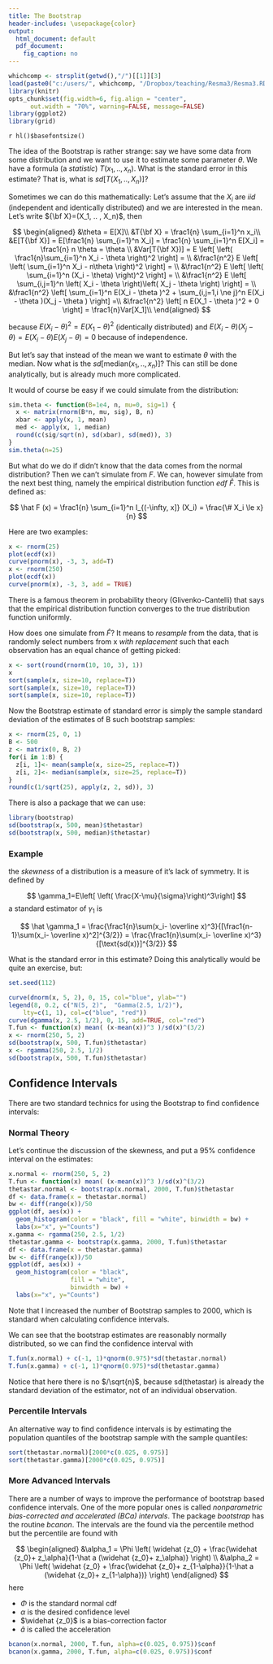 ```yaml
---
title: The Bootstrap
header-includes: \usepackage{color}
output:
  html_document: default
  pdf_document:
    fig_caption: no
---
```

<style>
table, th, td { text-align:right; }
th, td {padding: 10px;}
</style>

```r
whichcomp <- strsplit(getwd(),"/")[[1]][3]
load(paste0("c:/users/", whichcomp, "/Dropbox/teaching/Resma3/Resma3.RData"))
library(knitr)
opts_chunk$set(fig.width=6, fig.align = "center", 
      out.width = "70%", warning=FALSE, message=FALSE)
library(ggplot2)
library(grid)
```
`r hl()$basefontsize()`


The idea of the Bootstrap is rather strange: say we have some data from some distribution and we want to use it to estimate some parameter $\theta$. We have a formula (a *statistic*) $T(x_1, .. , x_n)$. What is the standard error in this estimate? That is, what is $sd[T(X_1, .. , X_n)]$?

Sometimes we can do this mathematically: Let's assume that the $X_i$ are *iid* (independent and identically distributed) and we are interested in the mean. Let's write ${\bf X}=(X_1, .. , X_n)$, then

$$
\begin{aligned}
&\theta    = E[X]\\
&T{\bf X}    = \frac1{n} \sum_{i=1}^n x_i\\
&E[T{\bf X}] = E[\frac1{n} \sum_{i=1}^n X_i] = \frac1{n} \sum_{i=1}^n E[X_i] = \frac1{n} n \theta = \theta \\
&Var[T{\bf X})]  = E \left[ \left( \frac1{n}\sum_{i=1}^n X_i - \theta \right)^2  \right] = \\
&\frac1{n^2} E \left[ \left( \sum_{i=1}^n X_i - n\theta \right)^2  \right] = \\
&\frac1{n^2} E \left[  \left(  \sum_{i=1}^n (X_i - \theta) \right)^2  \right] = \\
&\frac1{n^2} E \left[ \sum_{i,j=1}^n \left(  X_i - \theta \right)\left(  X_j - \theta \right)  \right] = \\
&\frac1{n^2} \left[ \sum_{i=1}^n E(X_i - \theta )^2 + \sum_{i,j=1,i \ne j}^n E(X_i - \theta )(X_j - \theta )  \right] =\\
&\frac1{n^2} \left[ n E(X_1 - \theta )^2 + 0  \right] = \frac1{n}Var[X_1]\\
\end{aligned}
$$

because $E(X_i - \theta )^2 =E(X_1 - \theta )^2$ (identically distributed) and $E(X_i - \theta )(X_j - \theta )=E(X_i - \theta )E(X_j - \theta )=0$ because of independence.

But let's say that instead of the mean we want to estimate $\theta$ with the median. Now what is the $sd[\text{median}(x_1,..,x_n)]$? This can still be done analytically, but is already much more complicated. 

It would of course be easy if we could simulate from the distribution:

```r
sim.theta <- function(B=1e4, n, mu=0, sig=1) {
  x <- matrix(rnorm(B*n, mu, sig), B, n)
  xbar <- apply(x, 1, mean)
  med <- apply(x, 1, median)
  round(c(sig/sqrt(n), sd(xbar), sd(med)), 3)
}
sim.theta(n=25)
```

But what do we do if didn't know that the data comes from the normal distribution? Then we can't simulate from $F$. We can, however simulate from the next best thing, namely the empirical distribution function *edf* $\hat F$. This is defined as:

$$
\hat F (x) = \frac1{n} \sum_{i=1}^n I_{(-\infty, x]} (X_i) = \frac{\#  X_i \le x}{n}
$$
 
 Here are two examples:
 
```r
x <- rnorm(25)
plot(ecdf(x))
curve(pnorm(x), -3, 3, add=T)
x <- rnorm(250)
plot(ecdf(x))
curve(pnorm(x), -3, 3, add = TRUE)
```
 
There is a famous theorem in probability theory (Glivenko-Cantelli) that says that the empirical distribution function converges to the true distribution function uniformly. 
 
How does one simulate from $\hat F$? It means to *resample* from the data, that is randomly select numbers from x *with replacement* such that each observation has an equal chance of getting picked:

```r
x <- sort(round(rnorm(10, 10, 3), 1))
x
sort(sample(x, size=10, replace=T))
sort(sample(x, size=10, replace=T))
sort(sample(x, size=10, replace=T))
```

Now the Bootstrap estimate of standard error is simply the sample standard deviation of the estimates of B such bootstrap samples:

```r
x <- rnorm(25, 0, 1)
B <- 500
z <- matrix(0, B, 2)
for(i in 1:B) {
  z[i, 1]<- mean(sample(x, size=25, replace=T))
  z[i, 2]<- median(sample(x, size=25, replace=T))
}
round(c(1/sqrt(25), apply(z, 2, sd)), 3)
```

There is also a package that we can use:

```r
library(bootstrap)
sd(bootstrap(x, 500, mean)$thetastar)
sd(bootstrap(x, 500, median)$thetastar)
```

### Example 

the *skewness* of a distribution is a measure of it's lack of symmetry. It is defined by

$$
\gamma_1=E\left[ \left( \frac{X-\mu}{\sigma}\right)^3\right]
$$
a standard estimator of $\gamma_1$ is

$$
\hat \gamma_1 = \frac{\frac1{n}\sum(x_i- \overline x)^3}{[\frac1{n-1}\sum(x_i- \overline x)^2]^{3/2}} = \frac{\frac1{n}\sum(x_i- \overline x)^3}{[\text{sd(x)}]^{3/2}}
$$

What is the standard error in this estimate? Doing this analytically would be quite an exercise, but:

```r
set.seed(112)
```


```r
curve(dnorm(x, 5, 2), 0, 15, col="blue", ylab="") 
legend(8, 0.2, c("N(5, 2)",  "Gamma(2.5, 1/2)"), 
    lty=c(1, 1), col=c("blue", "red"))
curve(dgamma(x, 2.5, 1/2), 0, 15, add=TRUE, col="red")
T.fun <- function(x) mean( (x-mean(x))^3 )/sd(x)^(3/2)
x <- rnorm(250, 5, 2)
sd(bootstrap(x, 500, T.fun)$thetastar)
x <- rgamma(250, 2.5, 1/2)
sd(bootstrap(x, 500, T.fun)$thetastar)
```

## Confidence Intervals

There are two standard technics for using the Bootstrap to find confidence intervals:

### Normal Theory

Let's continue the discussion of the skewness, and put a 95% confidence interval on the estimates:

```r
x.normal <- rnorm(250, 5, 2)
T.fun <- function(x) mean( (x-mean(x))^3 )/sd(x)^(3/2)
thetastar.normal <- bootstrap(x.normal, 2000, T.fun)$thetastar
df <- data.frame(x = thetastar.normal)
bw <- diff(range(x))/50
ggplot(df, aes(x)) +
  geom_histogram(color = "black", fill = "white", binwidth = bw) + 
  labs(x="x", y="Counts")
x.gamma <- rgamma(250, 2.5, 1/2)
thetastar.gamma <- bootstrap(x.gamma, 2000, T.fun)$thetastar
df <- data.frame(x = thetastar.gamma)
bw <- diff(range(x))/50
ggplot(df, aes(x)) +
  geom_histogram(color = "black", 
                 fill = "white", 
                 binwidth = bw) + 
  labs(x="x", y="Counts")
```

Note that I increased the number of Bootstrap samples to 2000, which is standard when calculating confidence intervals.

We can see that the bootstrap estimates are reasonably normally distributed, so we can find the confidence interval with

```r
T.fun(x.normal) + c(-1, 1)*qnorm(0.975)*sd(thetastar.normal)
T.fun(x.gamma) + c(-1, 1)*qnorm(0.975)*sd(thetastar.gamma)
```

Notice that here there is no $/\sqrt{n}$, because sd(thetastar) is already the standard deviation of the estimator, not of an individual observation.

### Percentile Intervals

An alternative way to find confidence intervals is by estimating the population  quantiles of the bootstrap sample with the sample quantiles:

```r
sort(thetastar.normal)[2000*c(0.025, 0.975)]
sort(thetastar.gamma)[2000*c(0.025, 0.975)]
```

### More Advanced Intervals

There are a number of ways to improve the performance of bootstrap based confidence intervals. One of the more popular ones is called *nonparametric bias-corrected and accelerated (BCa) intervals*. The package *bootstrap* has the routine *bcanon*. The intervals are the found via the percentile method but the percentile are found with

$$
\begin{aligned}
&\alpha_1 = \Phi \left( \widehat {z_0}  + \frac{\widehat {z_0}+ z_\alpha}{1-\hat a (\widehat {z_0}+ z_\alpha)} \right) \\
&\alpha_2 = \Phi \left( \widehat {z_0}  + \frac{\widehat {z_0}+ z_{1-\alpha}}{1-\hat a (\widehat {z_0}+ z_{1-\alpha})} \right)
\end{aligned}
$$
here

-  $\Phi$ is the standard normal cdf  
-  $\alpha$ is the desired confidence level  
-  $\widehat {z_0}$ is a bias-correction factor  
-  $\hat a$ is called the acceleration

```r
bcanon(x.normal, 2000, T.fun, alpha=c(0.025, 0.975))$conf
bcanon(x.gamma, 2000, T.fun, alpha=c(0.025, 0.975))$conf
```

